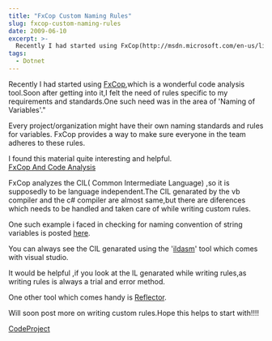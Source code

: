 ```yaml
---
title: "FxCop Custom Naming Rules"
slug: fxcop-custom-naming-rules
date: 2009-06-10
excerpt: >-
  Recently I had started using FxCop(http://msdn.microsoft.com/en-us/library/bb429476.aspx),which is a wonderful code analysis tool.Soon after getting into it,I felt the need of rules specific to my requirements and standards.One such need was...
tags:
  - Dotnet
---
```

Recently I had started using [FxCop](http://msdn.microsoft.com/en-us/library/bb429476.aspx),which is a wonderful code analysis tool.Soon after getting into it,I felt the need of rules specific to my requirements and standards.One such need was in the area of 'Naming of Variables'."

Every project/organization might have their own naming standards and rules for variables. FxCop provides a way to make sure everyone in the team adheres to these rules.  

I found this material quite interesting and helpful.  
[FxCop And Code Analysis](http://www.binarycoder.net/fxcop/html/index.html)

FxCop analyzes the CIL( Common Intermediate Language) ,so it is supposedly to be language independent.The CIL genarated by the vb compiler and the c# compiler are almost same,but there are diferences which needs to be handled and taken care of while writing custom rules.  

One such example i faced in checking for naming convention of string variables is posted [here](http://social.msdn.microsoft.com/Forums/en-US/vstscode/thread/709866cf-34de-4275-adb0-b8dfbf4d5906).

You can always see the CIL genarated using the '[ildasm](http://msdn.microsoft.com/en-us/library/f7dy01k1%28VS.80%29.aspx)' tool which comes with visual studio.  

It would be helpful ,if you look at the IL genarated while writing rules,as writing rules is always a trial and error method.  

One other tool which comes handy is [Reflector](http://www.red-gate.com/products/reflector/).

Will soon post more on writing custom rules.Hope this helps to start with!!!!

[CodeProject](http://www.codeproject.com/script/Articles/BlogFeedList.aspx?amid=5842203)